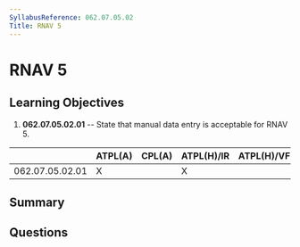 ```yaml
---
SyllabusReference: 062.07.05.02
Title: RNAV 5
---
```


# RNAV 5

## Learning Objectives

1.  **062.07.05.02.01** -- State that manual data entry is acceptable for RNAV 5.

|                 | ATPL(A) | CPL(A) | ATPL(H)/IR | ATPL(H)/VFR | CPL(H) | IR | CBIR(A) |
| --------------- | ------- | ------ | ---------- | ----------- | ------ | -- | ------- |
| 062.07.05.02.01 | X       |        | X          |             |        | X  | X       |

## Summary

## Questions
